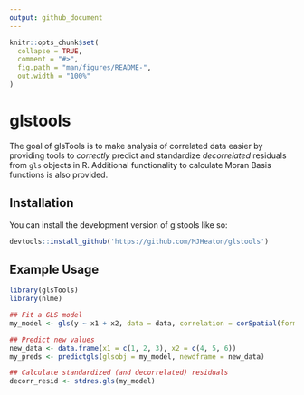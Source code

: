 ```yaml
---
output: github_document
---
```


<!-- README.md is generated from README.Rmd. Please edit that file -->

```r
knitr::opts_chunk$set(
  collapse = TRUE,
  comment = "#>",
  fig.path = "man/figures/README-",
  out.width = "100%"
)
```

# glstools

<!-- badges: start -->
<!-- badges: end -->

The goal of glsTools is to make analysis of correlated data easier by providing tools to *correctly* predict and standardize *decorrelated* residuals from `gls` objects in R. Additional functionality to calculate Moran Basis functions is also provided.

## Installation

You can install the development version of glstools like so:

``` r
devtools::install_github('https://github.com/MJHeaton/glstools')
```

## Example Usage

```r
library(glsTools)
library(nlme)

## Fit a GLS model
my_model <- gls(y ~ x1 + x2, data = data, correlation = corSpatial(form = ~ x1 + x2))

## Predict new values
new_data <- data.frame(x1 = c(1, 2, 3), x2 = c(4, 5, 6))
my_preds <- predictgls(glsobj = my_model, newdframe = new_data)

## Calculate standardized (and decorrelated) residuals
decorr_resid <- stdres.gls(my_model)
```
